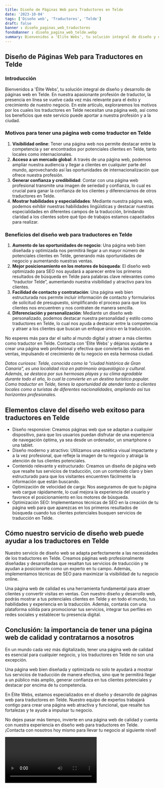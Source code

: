 ```yaml
---
title: Diseño de Páginas Web para Traductores en Telde
date: '2023-10-04'
tags: ['Diseño web', 'Traductores', 'Telde']
draft: false
banner : diseño_paginas_web_traductores
fondoBanner : diseño_pagina_web_telde.webp
summary: Bienvenidos a 'Élite Webs', tu solución integral de diseño y desarrollo de páginas web en Telde. En nuestra apasionante profesión de traductor, la presencia en línea se vuelve cada vez más relevante para el éxito y crecimiento de nuestro negocio. En este artículo, exploraremos los motivos por los cuales los traductores en Telde necesitan una página web, así como los beneficios que este servicio puede aportar a nuestra profesión y a la ciudad.
---
```


## Diseño de Páginas Web para Traductores en Telde

### Introducción

Bienvenidos a 'Élite Webs', tu solución integral de diseño y desarrollo de páginas web en Telde. En nuestra apasionante profesión de traductor, la presencia en línea se vuelve cada vez más relevante para el éxito y crecimiento de nuestro negocio. En este artículo, exploraremos los motivos por los cuales los traductores en Telde necesitan una página web, así como los beneficios que este servicio puede aportar a nuestra profesión y a la ciudad.

### Motivos para tener una página web como traductor en Telde

1. **Visibilidad online**: Tener una página web nos permite destacar entre la competencia y ser encontrados por potenciales clientes en Telde, tanto locales como internacionales.
2. **Acceso a un mercado global**: A través de una página web, podemos ampliar nuestra audiencia y llegar a clientes en cualquier parte del mundo, aprovechando así las oportunidades de internacionalización que ofrece nuestra profesión.
3. **Generar confianza y credibilidad**: Contar con una página web profesional transmite una imagen de seriedad y confianza, lo cual es crucial para ganar la confianza de los clientes y diferenciarnos de otros traductores en Telde.
4. **Mostrar habilidades y especialidades**: Mediante nuestra página web, podemos exhibir nuestras habilidades lingüísticas y destacar nuestras especialidades en diferentes campos de la traducción, brindando claridad a los clientes sobre qué tipo de trabajos estamos capacitados para realizar.

### Beneficios del diseño web para traductores en Telde

1. **Aumento de las oportunidades de negocio**: Una página web bien diseñada y optimizada nos permitirá llegar a un mayor número de potenciales clientes en Telde, generando más oportunidades de negocio y aumentando nuestras ventas.
2. **Mejor posicionamiento en los motores de búsqueda**: El diseño web optimizado para SEO nos ayudará a aparecer entre los primeros resultados de búsqueda en Telde para palabras clave relevantes como “traductor Telde”, aumentando nuestra visibilidad y atractivo para los clientes.
3. **Facilidad de contacto y contratación**: Una página web bien estructurada nos permite incluir información de contacto y formularios de solicitud de presupuesto, simplificando el proceso para que los clientes nos encuentren y nos contraten de manera sencilla.
4. **Diferenciación y personalización**: Mediante un diseño web personalizado, podemos destacar nuestra personalidad y estilo como traductores en Telde, lo cual nos ayuda a destacar entre la competencia y atraer a los clientes que buscan un enfoque único en la traducción.

No esperes más para dar el salto al mundo digital y atraer a más clientes como traductor en Telde. Contacta con 'Élite Webs' y déjanos ayudarte a crear una página web profesional y efectiva que convierta las visitas en ventas, impulsando el crecimiento de tu negocio en esta hermosa ciudad.

*Datos curiosos: Telde, conocida como la "ciudad histórica de Gran Canaria", es una localidad rica en patrimonio arqueológico y cultural. Además, se destaca por sus hermosas playas y su clima agradable durante todo el año, lo cual la convierte en un destino turístico popular. Como traductor en Telde, tienes la oportunidad de atender tanto a clientes locales como a turistas de diferentes nacionalidades, ampliando así tus horizontes profesionales.*

<GifSeo />

<Cta />

## Elementos clave del diseño web exitoso para traductores en Telde

- Diseño responsive: Creamos páginas web que se adaptan a cualquier dispositivo, para que los usuarios puedan disfrutar de una experiencia de navegación óptima, ya sea desde un ordenador, un smartphone o una tablet.
- Diseño moderno y atractivo: Utilizamos una estética visual impactante y a la vez profesional, que refleje la imagen de tu negocio y atraiga la atención de tus clientes potenciales.
- Contenido relevante y estructurado: Creamos un diseño de página web que resalte tus servicios de traducción, con un contenido claro y bien estructurado para que los visitantes encuentren fácilmente la información que están buscando.
- Optimización de velocidad de carga: Nos aseguramos de que tu página web cargue rápidamente, lo cual mejora la experiencia del usuario y favorece el posicionamiento en los motores de búsqueda.
- Optimización SEO: Implementamos técnicas de SEO en la creación de tu página web para que aparezcas en los primeros resultados de búsqueda cuando tus clientes potenciales busquen servicios de traducción en Telde.

## Cómo nuestro servicio de diseño web puede ayudar a los traductores en Telde

Nuestro servicio de diseño web se adapta perfectamente a las necesidades de los traductores en Telde. Creamos páginas web profesionalmente diseñadas y desarrolladas que resaltan tus servicios de traducción y te ayudan a posicionarte como un experto en tu campo. Además, implementamos técnicas de SEO para maximizar la visibilidad de tu negocio online.

Una página web de calidad es una herramienta fundamental para atraer clientes y convertir visitas en ventas. Con nuestro diseño y desarrollo web, podrás mostrar a tus potenciales clientes en Telde y en todo el mundo, tus habilidades y experiencia en la traducción. Además, contarás con una plataforma sólida para promocionar tus servicios, integrar tus perfiles en redes sociales y establecer tu presencia digital.

## Conclusión: la importancia de tener una página web de calidad y contratarnos a nosotros

En un mundo cada vez más digitalizado, tener una página web de calidad es esencial para cualquier negocio, y los traductores en Telde no son una excepción.

Una página web bien diseñada y optimizada no solo te ayudará a mostrar tus servicios de traducción de manera efectiva, sino que te permitirá llegar a un público más amplio, generar confianza en tus clientes potenciales y destacar por encima de tu competencia.

En Élite Webs, estamos especializados en el diseño y desarrollo de páginas web para traductores en Telde. Nuestro equipo de expertos trabajará contigo para crear una página web atractiva y funcional, que resalte tus fortalezas y te ayude a impulsar tu negocio.

No dejes pasar más tiempo, invierte en una página web de calidad y cuenta con nuestra experiencia en diseño web para traductores en Telde. ¡Contacta con nosotros hoy mismo para llevar tu negocio al siguiente nivel!

<Video />

<CtaBot job='Traductores' city='Telde'/>

<Gmaps query='Telde+españa+maps' />